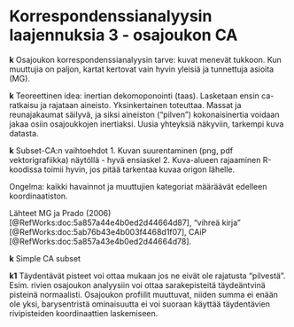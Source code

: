 # Korrespondenssianalyysin laajennuksia 3 - osajoukon CA

**k** Osajoukon korrespondenssianalyysin tarve: kuvat menevät tukkoon. Kun muuttujia
on paljon, kartat kertovat vain hyvin yleisiä ja tunnettuja asioita (MG).

**k** Teoreettinen idea: inertian dekomoponointi (taas). Lasketaan ensin 
ca-ratkaisu ja rajataan aineisto. Yksinkertainen toteuttaa. Massat ja reunajakaumat
säilyvä, ja siksi aineiston ("pilven") kokonaisinertia voidaan jakaa osiin
osajoukkojen inertiaksi. Uusia yhteyksiä näkyviin, tarkempi kuva datasta.

**k** Subset-CA:n vaihtoehdot 
1. Kuvan suurentaminen (png, pdf vektorigrafiikka) näytöllä - hyvä ensiaskel
2. Kuva-alueen rajaaminen R-koodissa toimii hyvin, jos pitää tarkentaa kuvaa origon
lähelle.

Ongelma: kaikki havainnot ja muuttujien kategoriat määräävät edelleen koordinaatiston.


Lähteet MG ja Prado (2006)[@RefWorks:doc:5a857a44e4b0ed2d44664d87], 
"vihreä kirja" [@RefWorks:doc:5ab76b43e4b003f4468d1f07],
CAiP [@RefWorks:doc:5a857a43e4b0ed2d44664d78].

**k** Simple CA subset

**k1** Täydentävät pisteet voi ottaa mukaan jos ne eivät ole rajatusta "pilvestä".
Esim. rivien osajoukon analyysiin voi ottaa sarakepisteitä täydeäntvinä pisteinä
normaalisti. Osajoukon profiilit muuttuvat, niiden summa ei enään ole yksi,
barysentristä ominaisuutta ei voi suoraan käyttää täydentävien rivipisteiden
koordinaattien laskemiseen.





